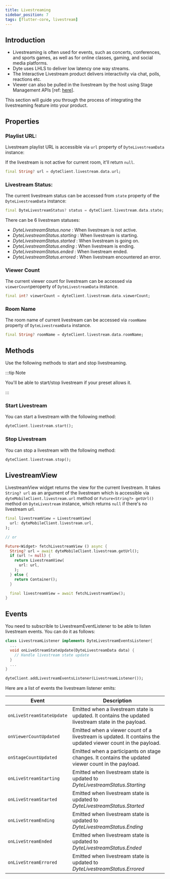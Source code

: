 ```yaml
---
title: Livestreaming
sidebar_position: 7
tags: [flutter-core, livestream]
---
```


## Introduction

- Livestreaming is often used for events, such as concerts, conferences, and sports games, as well as for online classes, gaming, and social media platforms.
- Dyte uses LHLS to deliver low latency one way streams.
- The Interactive Livestream product delivers interactivity via chat, polls, reactions etc.
- Viewer can also be pulled in the livestream by the host using Stage Management APIs [ref: [here](/flutter-core/stage-management)].

This section will guide you through the process of integrating the livestreaming feature into your product.

## Properties

### Playlist URL:

Livestream playlist URL is accessible via `url` property of `DyteLivestreamData` instance:

If the livestream is not active for current room, it'll return `null`.

```dart
final String? url = dyteClient.livestream.data.url;
```

### Livestream Status:

The current livestream status can be accessed from `state` property of the `DyteLivestreamData` instance:

```dart
final DyteLivestreamStatus? status = dyteClient.livestream.data.state;
```

There can be 6 livestream statuses:

- _DyteLivestreamStatus.none_ : When livestream is not active.
- _DyteLivestreamStatus.starting_ : When livestream is starting.
- _DyteLivestreamStatus.started_ : When livestream is going on.
- _DyteLivestreamStatus.ending_ : When livestream is ending.
- _DyteLivestreamStatus.ended_ : When livestream ended.
- _DyteLivestreamStatus.errored_ : When livestream encountered an error.

### Viewer Count

The current viewer count for livestream can be accessed via `viewerCount`peroperty of `DyteLivestreamData` instance.

```dart
final int? viewerCount = dyteClient.livestream.data.viewerCount;
```

### Room Name

The room name of current livestream can be accessed via `roomName` property of `DyteLivestreamData` instance.

```dart
final String? roomName = dyteClient.livestream.data.roomName;
```

## Methods

Use the following methods to start and stop livestreaming.

:::tip Note

You'll be able to start/stop livestream if your preset allows it.

:::

### Start Livestream

You can start a livestream with the following method:

```dart
dyteClient.livestream.start();
```

### Stop Livestream

You can stop a livestream with the following method:

```dart
dyteClient.livestream.stop();
```

## LivestreamView

LivestreamView widget returns the view for the current livestream. It takes `String? url` as an argument of the livestream which is accessible via `dyteMobileClient.livestream.url` method or `Future<String?> getUrl()` method on `DyteLivestream` instance, which returns `null` if there's no livestream url.

```dart
final livestreamView = LivestreamView(
  url: dyteMobileClient.livestream.url,
);

// or

Future<Widget> fetchLivestreamView () async {
  String? url = await dyteMobileClient.livestream.getUrl();
  if (url != null) {
    return LivestreamView(
      url: url,
    );
  } else {
    return Container();
  }

  final livestreamView = await fetchLivestreamView();
}
```

## Events

You need to subscrible to LivestreamEventListener to be able to listen livestream events. You can do it as follows:

```dart
class LivestreamListener implements DyteLivestreamEventsListener{
  ...
  void onLiveStreamStateUpdate(DyteLivestreamData data) {
    // Handle livestream state update
  }
  ...
}

dyteClient.addLivestreamEventsListener(LivestreamListener());
```

Here are a list of events the livestream listener emits:

| **Event**                 | **Description**                                                                                              |
| ------------------------- | ------------------------------------------------------------------------------------------------------------ |
| `onLiveStreamStateUpdate` | Emitted when a livestream state is updated. It contains the updated livestream state in the payload.         |
| `onViewerCountUpdated`    | Emitted when a viewer count of a livestream is updated. It contains the updated viewer count in the payload. |
| `onStageCountUpdated`     | Emitted when a participants on stage changes. It contains the updated viewer count in the payload.           |
| `onLiveStreamStarting`    | Emitted when livestream state is updated to _DyteLivestreamStatus.Starting_                                  |
| `onLiveStreamStarted`     | Emitted when livestream state is updated to _DyteLivestreamStatus.Started_                                   |
| `onLiveStreamEnding`      | Emitted when livestream state is updated to _DyteLivestreamStatus.Ending_                                    |
| `onLiveStreamEnded`       | Emitted when livestream state is updated to _DyteLivestreamStatus.Ended_                                     |
| `onLiveStreamErrored`     | Emitted when livestream state is updated to _DyteLivestreamStatus.Errored_                                   |
